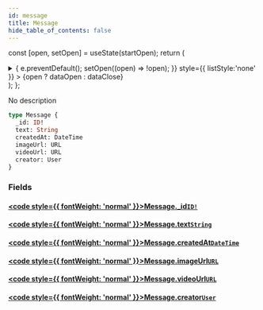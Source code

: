 ```yaml
---
id: message
title: Message
hide_table_of_contents: false
---
```






const [open, setOpen] = useState(startOpen);
return (
<details {...(open ? { open: true } : {})} className="details" style={{ border:'none', boxShadow:'none', background:'var(--ifm-background-color)' }}>
<summary
onClick={(e) => {
e.preventDefault();
setOpen((open) => !open);
}}
style={{ listStyle:'none' }} >
{open ? dataOpen : dataClose}
</summary>
{open && children}
</details>
);
};

No description

```graphql
type Message {
  _id: ID!
  text: String
  createdAt: DateTime
  imageUrl: URL
  videoUrl: URL
  creator: User
}
```

### Fields

#### [<code style={{ fontWeight: 'normal' }}>Message.<b>\_id</b></code>](#)<Bullet />[`ID!`](../../../docs/schema/scalars/id) <Badge class="secondary" text="non-null"/> <Badge class="secondary" text="scalar"/>

>

#### [<code style={{ fontWeight: 'normal' }}>Message.<b>text</b></code>](#)<Bullet />[`String`](../../../docs/schema/scalars/string) <Badge class="secondary" text="scalar"/>

>

#### [<code style={{ fontWeight: 'normal' }}>Message.<b>createdAt</b></code>](#)<Bullet />[`DateTime`](../../../docs/schema/scalars/date-time) <Badge class="secondary" text="scalar"/>

>

#### [<code style={{ fontWeight: 'normal' }}>Message.<b>imageUrl</b></code>](#)<Bullet />[`URL`](../../../docs/schema/scalars/url) <Badge class="secondary" text="scalar"/>

>

#### [<code style={{ fontWeight: 'normal' }}>Message.<b>videoUrl</b></code>](#)<Bullet />[`URL`](../../../docs/schema/scalars/url) <Badge class="secondary" text="scalar"/>

>

#### [<code style={{ fontWeight: 'normal' }}>Message.<b>creator</b></code>](#)<Bullet />[`User`](../../../docs/schema/objects/user) <Badge class="secondary" text="object"/>

>
